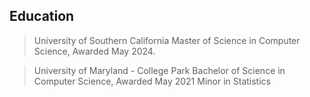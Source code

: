 ## Education

> University of Southern California
Master of Science in Computer Science, Awarded May 2024.

> University of Maryland - College Park
Bachelor of Science in Computer Science, Awarded May 2021
Minor in Statistics
